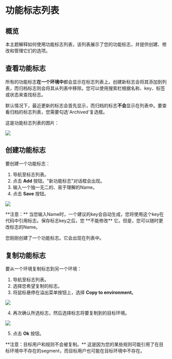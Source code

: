 
# 功能标志列表

## 概览

本主题解释如何使用功能标志列表，该列表展示了您的功能标志，并提供创建、修改和管理它们的选项。

## 查看功能标志

所有的功能标志**在一个环境中**都会显示在标志列表上。创建新标志会将其添加到列表，而归档标志则会将其从列表中移除。您可以使用搜索栏根据名称、key、标签或状态来查找标志。

默认情况下，最近更新的标志会首先显示，而归档的标志**不会**显示在列表中。要查看归档的标志列表，您需要勾选'Archived'复选框。

这是功能标志列表的图片：&#x20;

![](../../feature-flags/assets/organizing-flags/the-flags-list/001.webp)

## 创建功能标志

要创建一个功能标志：

1. 导航至标志列表。
2. 点击 **Add** 按钮。"新功能标志"对话框会出现。
3. 输入一个独一无二的、易于理解的Name。
4. 点击 **Save** 按钮。

![](../../feature-flags/assets/organizing-flags/the-flags-list/002.webp)

<Callout type="info">
**注意：** 当您输入Name时，一个建议的key会自动生成，您将使用这个key在代码中引用标志。保存标志key之后，您 **不能修改** 它。但是，您可以随时更改标志的Name。
</Callout>

您刚刚创建了一个功能标志。它会出现在列表中。

## 复制功能标志

要从一个环境复制标志到另一个环境：

1. 导航至标志列表。
2. 选择您希望复制的标志。
3.  将鼠标悬停在溢出菜单按钮上，选择 **Copy to environment**。

![](../../feature-flags/assets/organizing-flags/the-flags-list/003.webp)

4.  再次确认所选标志，然后选择标志将要复制到的目标环境。

![](../../feature-flags/assets/organizing-flags/the-flags-list/004.webp)

5. 点击 **Ok** 按钮。

<Callout type="warning">
**注意：目标用户和规则不会被复制。** 这是因为您的某些规则可能引用了在目标环境中不存在的segment，而目标用户也可能在目标环境中不存在。
</Callout>
